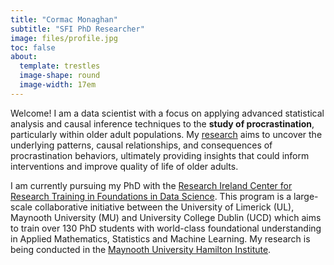 ```yaml
---
title: "Cormac Monaghan"
subtitle: "SFI PhD Researcher"
image: files/profile.jpg
toc: false
about: 
  template: trestles
  image-shape: round
  image-width: 17em
---
```


Welcome! I am a data scientist with a focus on applying advanced statistical analysis and causal inference techniques to the **study of procrastination**, particularly within older adult populations. My [research](https://c-monaghan.github.io/research/) aims to uncover the underlying patterns, causal relationships, and consequences of procrastination behaviors, ultimately providing insights that could inform interventions and improve quality of life of older adults.

I am currently pursuing my PhD with the [Research Ireland Center for Research Training in Foundations in Data Science](https://www.data-science.ie/the-crt-programme/). This program is a large-scale collaborative initiative between the University of Limerick (UL), Maynooth University (MU) and University College Dublin (UCD) which aims to train over 130 PhD students with world-class foundational understanding in Applied Mathematics, Statistics and Machine Learning. My research is being conducted in the [Maynooth University Hamilton Institute](https://www.maynoothuniversity.ie/hamilton).

